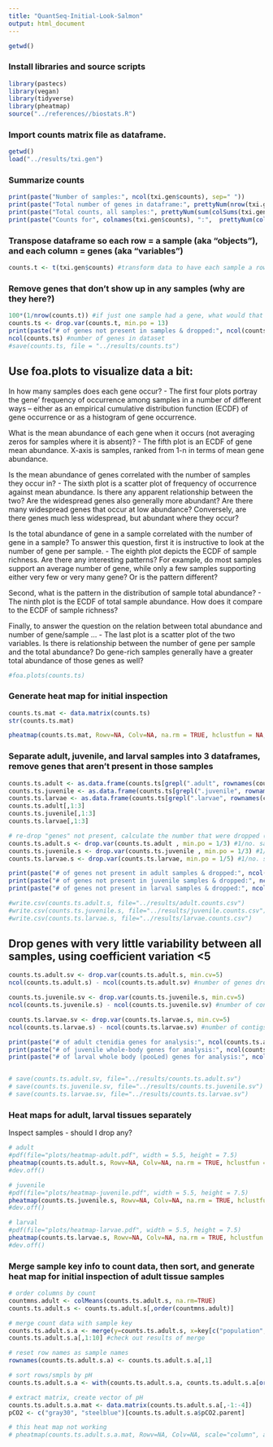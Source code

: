 ```yaml
---
title: "QuantSeq-Initial-Look-Salmon"
output: html_document
---
```


```r
getwd()
```


### Install libraries and source scripts 
```r
library(pastecs)
library(vegan)
library(tidyverse)
library(pheatmap)
source("../references//biostats.R")
```


### Import counts matrix file as dataframe. 
```r
getwd()
load("../results/txi.gen")
```

### Summarize counts

```r
print(paste("Number of samples:", ncol(txi.gen$counts), sep=" "))
print(paste("Total number of genes in dataframe:", prettyNum(nrow(txi.gen$counts), big.mark = ","), sep=" "))
print(paste("Total counts, all samples:", prettyNum(sum(colSums(txi.gen$counts)), big.mark = ","), sep=" "))
print(paste("Counts for", colnames(txi.gen$counts), ":",  prettyNum(colSums(txi.gen$counts), big.mark = ","), sep=" "))
```

### Transpose dataframe so each row = a sample (aka "objects"), and each column = genes (aka "variables") 
```r
counts.t <- t(txi.gen$counts) #transform data to have each sample a row, each column a gene 
```

### Remove genes that don't show up in any samples (why are they here?)
```r
100*(1/nrow(counts.t)) #if just one sample had a gene, what would that % be? 12.5. Use below to drop. 
counts.ts <- drop.var(counts.t, min.po = 13)
print(paste("# of genes not present in samples & dropped:", ncol(counts.t) - ncol(counts.ts), sep=" "))
ncol(counts.ts) #number of genes in dataset 
#save(counts.ts, file = "../results/counts.ts")
```

## Use foa.plots to visualize data a bit: 

In how many samples does each gene occur? 
  - The first four plots portray the gene’ frequency of occurrence among samples in a number of different ways – either as an empirical cumulative distribution function (ECDF) of gene occurrence or as a histogram of gene occurrence. 

What is the mean abundance of each gene when it occurs (not averaging zeros for samples where it is absent)? 
  - The fifth plot is an ECDF of gene mean abundance. X-axis is samples, ranked from 1-n in terms of mean gene abundance. 

Is the mean abundance of genes correlated with the number of samples they occur in? 
  - The sixth plot is a scatter plot of frequency of occurrence against mean abundance. Is there any apparent relationship between the two? Are the widespread genes also generally more abundant? Are there many widespread genes that occur at low abundance? Conversely, are there genes much less widespread, but abundant where they occur?

Is the total abundance of gene in a sample correlated with the number of gene in a sample? To answer this question, first it is instructive to look at the number of gene per sample. 
  - The eighth plot depicts the ECDF of sample richness. Are there any interesting patterns? For example, do most samples support an average number of gene, while only a few samples supporting either very few or very many gene? Or is the pattern different?

Second, what is the pattern in the distribution of sample total abundance? 
  - The ninth plot is the ECDF of total sample abundance. How does it compare to the ECDF of sample richness?

Finally, to answer the question on the relation between total abundance and number of gene/sample ...
  - The last plot is a scatter plot of the two variables. Is there is relationship between the number of gene per sample and the total abundance? Do gene-rich samples generally have a greater total abundance of those genes as well? 

```r
#foa.plots(counts.ts)
```

### Generate heat map for initial inspection

```r
counts.ts.mat <- data.matrix(counts.ts)
str(counts.ts.mat)

pheatmap(counts.ts.mat, Rowv=NA, Colv=NA, na.rm = TRUE, hclustfun = NA, xlab = NA, show_colnames =FALSE, cluster_cols = FALSE, cluster_rows = FALSE, scale="column", kmeans_k=NA, color=c("dodgerblue3", "goldenrod1"), main = "QuantSeq Counts, Test Samples")
```

### Separate adult, juvenile, and larval samples into 3 dataframes, remove genes that aren't present in those samples
```r
counts.ts.adult <- as.data.frame(counts.ts[grepl(".adult", rownames(counts.ts)), ])
counts.ts.juvenile <- as.data.frame(counts.ts[grepl(".juvenile", rownames(counts.ts)), ])
counts.ts.larvae <- as.data.frame(counts.ts[grepl(".larvae", rownames(counts.ts)), ])
counts.ts.adult[,1:3]
counts.ts.juvenile[,1:3]
counts.ts.larvae[,1:3]

# re-drop "genes" not present, calculate the number that were dropped (i.e. which were present in other tissue sample type) 
counts.ts.adult.s <- drop.var(counts.ts.adult , min.po = 1/3) #1/no. samples+1
counts.ts.juvenile.s <- drop.var(counts.ts.juvenile , min.po = 1/3) #1/no. samples+1
counts.ts.larvae.s <- drop.var(counts.ts.larvae, min.po = 1/5) #1/no. samples+1

print(paste("# of genes not present in adult samples & dropped:", ncol(counts.ts.adult) - ncol(counts.ts.adult.s), sep=" "))
print(paste("# of genes not present in juvenile samples & dropped:", ncol(counts.ts.juvenile) - ncol(counts.ts.juvenile.s), sep=" "))
print(paste("# of genes not present in larval samples & dropped:", ncol(counts.ts.larvae) - ncol(counts.ts.larvae.s), sep=" "))

#write.csv(counts.ts.adult.s, file="../results/adult.counts.csv")
#write.csv(counts.ts.juvenile.s, file="../results/juvenile.counts.csv")
#write.csv(counts.ts.larvae.s, file="../results/larvae.counts.csv")
```

## Drop genes with very little variability between all samples, using coefficient variation <5

```r
counts.ts.adult.sv <- drop.var(counts.ts.adult.s, min.cv=5) 
ncol(counts.ts.adult.s) - ncol(counts.ts.adult.sv) #number of genes dropped due to low variance .. 181

counts.ts.juvenile.sv <- drop.var(counts.ts.juvenile.s, min.cv=5) 
ncol(counts.ts.juvenile.s) - ncol(counts.ts.juvenile.sv) #number of contigs/genes dropped due to low variance .. 195

counts.ts.larvae.sv <- drop.var(counts.ts.larvae.s, min.cv=5) 
ncol(counts.ts.larvae.s) - ncol(counts.ts.larvae.sv) #number of contigs/genes dropped due to low variance .. 3 

print(paste("# of adult ctenidia genes for analysis:", ncol(counts.ts.adult.sv), sep=" ")) # 5333 in adult samples 
print(paste("# of juvenile whole-body genes for analysis:", ncol(counts.ts.juvenile.sv), sep=" ")) # 4730 in juvenile samples 
print(paste("# of larval whole body (pooLed) genes for analysis:", ncol(counts.ts.larvae.sv), sep=" ")) # 5452 in larval samples 


# save(counts.ts.adult.sv, file="../results/counts.ts.adult.sv")
# save(counts.ts.juvenile.sv, file="../results/counts.ts.juvenile.sv")
# save(counts.ts.larvae.sv, file="../results/counts.ts.larvae.sv")
```

### Heat maps for adult, larval tissues separately 

Inspect samples - should I drop any? 

```r
# adult
#pdf(file="plots/heatmap-adult.pdf", width = 5.5, height = 7.5)
pheatmap(counts.ts.adult.s, Rowv=NA, Colv=NA, na.rm = TRUE, hclustfun = NA, xlab = NA, show_colnames =FALSE, cluster_cols = FALSE, scale="column", kmeans_k=NA, color=c("dodgerblue3", "goldenrod1"), main = "QuantSeq Counts, adult Tissue")
#dev.off()

# juvenile
#pdf(file="plots/heatmap-juvenile.pdf", width = 5.5, height = 7.5)
pheatmap(counts.ts.juvenile.s, Rowv=NA, Colv=NA, na.rm = TRUE, hclustfun = NA, xlab = NA, show_colnames =FALSE, cluster_cols = FALSE, scale="column", kmeans_k=NA, color=c("dodgerblue3", "goldenrod1"), main = "QuantSeq Counts, Adult Tissue")
#dev.off()

# larval
#pdf(file="plots/heatmap-larvae.pdf", width = 5.5, height = 7.5)
pheatmap(counts.ts.larvae.s, Rowv=NA, Colv=NA, na.rm = TRUE, hclustfun = NA, xlab = NA, show_colnames =FALSE, cluster_cols = FALSE,  scale="column", kmeans_k=NA, color=c("dodgerblue3", "goldenrod1"), main = "QuantSeq Counts, Larval Tissue")
#dev.off()
```

### Merge sample key info to count data, then sort, and generate heat map for initial inspection of adult tissue samples
```r
# order columns by count 
countmns.adult <- colMeans(counts.ts.adult.s, na.rm=TRUE)
counts.ts.adult.s <- counts.ts.adult.s[,order(countmns.adult)]

# merge count data with sample key 
counts.ts.adult.s.a <- merge(y=counts.ts.adult.s, x=key[c("population", "temp.parent", "pCO2.parent", "sample_stage")], by.y="row.names", by.x="sample_stage") #merge 
counts.ts.adult.s.a[,1:10] #check out results of merge

# reset row names as sample names
rownames(counts.ts.adult.s.a) <- counts.ts.adult.s.a[,1]  

# sort rows/smpls by pH
counts.ts.adult.s.a <- with(counts.ts.adult.s.a, counts.ts.adult.s.a[order(pCO2.parent, temp.parent),]) 

# extract matrix, create vector of pH 
counts.ts.adult.s.a.mat <- data.matrix(counts.ts.adult.s.a[,-1:-4])
pCO2 <- c("gray30", "steelblue")[counts.ts.adult.s.a$pCO2.parent]

# this heat map not working 
# pheatmap(counts.ts.adult.s.a.mat, Rowv=NA, Colv=NA, scale="column", annotation_row = pCO2, annotation_colors=c("steelblue", "gray30")) #red=low pH, blue=ambient pH genes sorted by average
```

